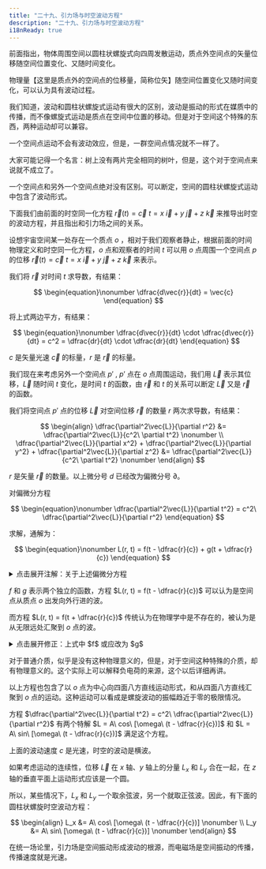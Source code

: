 ```yaml
---
title: "二十九、引力场与时空波动方程"
description: "二十九、引力场与时空波动方程"
i18nReady: true
---
```




前面指出，物体周围空间以圆柱状螺旋式向四周发散运动，质点外空间点的矢量位移随空间位置变化、又随时间变化。

物理量【这里是质点外的空间点的位移量，简称位矢】随空间位置变化又随时间变化，可以认为具有波动过程。

我们知道，波动和圆柱状螺旋式运动有很大的区别，波动是振动的形式在媒质中的传播，而不像螺旋式运动是质点在空间中位置的移动。但是对于空间这个特殊的东西，两种运动却可以兼容。

一个空间点运动不会有波动效应，但是，一群空间点情况就不一样了。

大家可能记得一个名言：树上没有两片完全相同的树叶，但是，这个对于空间点来说就不成立了。

一个空间点和另外一个空间点绝对没有区别。可以断定，空间的圆柱状螺旋式运动中包含了波动形式。

下面我们由前面的时空同一化方程 $\vec{r} (t) = \vec{c}\ t = x\ \vec{i} + y\ \vec{j} + z\ \vec{k}$ 来推导出时空的波动方程，并且指出和引力场之间的关系。

设想宇宙空间某一处存在一个质点 $o$ ，相对于我们观察者静止，根据前面的时间物理定义和时空同一化方程，$o$ 点和观察者的时间 $t$ 可以用 $o$ 点周围一个空间点 $p$ 的位移 $\vec{r} (t) = \vec{c}\ t = x\ \vec{i} + y\ \vec{j} + z\ \vec{k}$ 来表示。

我们将 $\vec{r}$ 对时间 $t$ 求导数，有结果：

$$
\begin{equation}\nonumber
\dfrac{d\vec{r}}{dt} = \vec{c}
\end{equation}
$$

将上式两边平方，有结果：

$$
\begin{equation}\nonumber
\dfrac{d\vec{r}}{dt} \cdot \dfrac{d\vec{r}}{dt} = c^2 = \dfrac{dr}{dt} \cdot \dfrac{dr}{dt}
\end{equation}
$$

$c$ 是矢量光速 $\vec{c}$ 的标量，$r$ 是 $\vec{r}$ 的标量。

我们现在来考虑另外一个空间点 $p'$ ,  $p'$ 点在 $o$ 点周围运动，我们用 $\vec{L}$ 表示其位移，$\vec{L}$ 随时间 $t$ 变化，是时间 $t$ 的函数，由 $\vec{r}$ 和 $t$ 的关系可以断定 $\vec{L}$ 又是 $\vec{r}$ 的函数。

我们将空间点 $p'$ 点的位移 $\vec{L}$ 对空间位移 $\vec{r}$ 的数量 $r$ 两次求导数，有结果：

$$
\begin{align}
\dfrac{\partial^2\vec{L}}{\partial r^2} &= \dfrac{\partial^2\vec{L}}{c^2\ \partial t^2} \nonumber \\
\dfrac{\partial^2\vec{L}}{\partial x^2} + \dfrac{\partial^2\vec{L}}{\partial y^2} + \dfrac{\partial^2\vec{L}}{\partial z^2} &= \dfrac{\partial^2\vec{L}}{c^2\ \partial t^2} \nonumber
\end{align}
$$

$r$ 是矢量 $\vec{r}$ 的数量。以上微分号 $d$ 已经改为偏微分号 $\partial$。

对偏微分方程

$$
\begin{equation}\nonumber
\dfrac{\partial^2\vec{L}}{\partial t^2} = c^2\ \dfrac{\partial^2\vec{L}}{\partial r^2}
\end{equation}
$$

求解，通解为：

$$
\begin{equation}\nonumber
L(r, t) = f(t - \dfrac{r}{c}) + g(t + \dfrac{r}{c})
\end{equation}
$$

<details>
  <summary class="custom-summary">点击展开注解：关于上述偏微分方程</summary>
  <Aside title="注解">
    上述偏微分方程是经典的一维波动方程，可点击 <a href="https://dsl.nju.edu.cn/litao/electrodynamics/ch5-a.pdf" target="_blank" rel="noopener noreferrer">此链接</a> p31 进行更深入的了解。

    <div style="text-align: right;">
      _由 **<a href="mailto:bzsgbq@163.com" target="_blank" rel="noopener noreferrer">RainDream</a>** 添加_
    </div>
  </Aside>
</details>

$f$ 和 $g$ 表示两个独立的函数，方程 $L(r, t) = f(t - \dfrac{r}{c})$ 可以认为是空间点从质点 $o$ 出发向外行进的波。

而方程 $L(r, t) = f(t + \dfrac{r}{c})$ 传统认为在物理学中是不存在的，被认为是从无限远处汇聚到 $o$ 点的波。

<details>
  <summary class="custom-summary">点击展开修正：上式中 $f$ 或应改为 $g$ </summary>
  <Aside type="danger" title="修正">
    上面这句话中 $L(r, t) = f(t + \dfrac{r}{c})$ 应该改为 $L(r, t) = g(t + \dfrac{r}{c})$

    <div style="text-align: right;">
      _由 **<a href="mailto:bzsgbq@163.com" target="_blank" rel="noopener noreferrer">RainDream</a>** 添加_
    </div>
  </Aside>
</details>

对于普通介质，似乎是没有这种物理意义的，但是，对于空间这种特殊的介质，却有物理意义的。这个实际上可以解释负电荷的来源，这个以后详细再讲。

以上方程也包含了以 $o$ 点为中心向四面八方直线运动形式，和从四面八方直线汇聚到 $o$ 点的运动。这种运动可以看成是螺旋波动的振幅趋近于零的极限情况。

方程 $\dfrac{\partial^2\vec{L}}{\partial t^2} = c^2\ \dfrac{\partial^2\vec{L}}{\partial r^2}$ 有两个特解 $L = A\ cos\ [\omega\ (t - \dfrac{r}{c})]$ 和 $L = A\ sin\ [\omega\ (t - \dfrac{r}{c})]$ 满足这个方程。

上面的波动速度 $c$ 是光速，时空的波动是横波。

如果考虑运动的连续性，位移 $\vec{L}$ 在 $x$ 轴、$y$ 轴上的分量 $L_x$ 和 $L_y$ 合在一起，在 $z$ 轴的垂直平面上运动形式应该是一个圆。

所以，某些情况下，$L_x$ 和 $L_y$ 一个取余弦波，另一个就取正弦波。因此，有下面的圆柱状螺旋时空波动方程：

$$
\begin{align}
L_x &= A\ cos\ [\omega\ (t - \dfrac{r}{c})] \nonumber \\
L_y &= A\ sin\ [\omega\ (t - \dfrac{r}{c})] \nonumber
\end{align}
$$

在统一场论里，引力场是空间振动形成波动的根源，而电磁场是空间振动的传播，传播速度就是光速。
